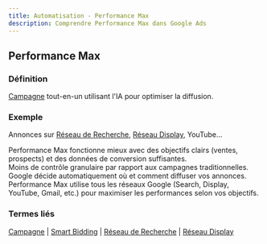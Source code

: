 ```yaml
---
title: Automatisation - Performance Max
description: Comprendre Performance Max dans Google Ads
---
```



## Performance Max

### Définition
[Campagne](/fr/structure/campaign) tout-en-un utilisant l'IA pour optimiser la diffusion.

### Exemple
Annonces sur [Réseau de Recherche](/fr/formats-networks/search-network), [Réseau Display](/fr/formats-networks/display-network), YouTube…

<Aside type="tip">
Performance Max fonctionne mieux avec des objectifs clairs (ventes, prospects) et des données de conversion suffisantes.
</Aside>

<Aside type="caution">
Moins de contrôle granulaire par rapport aux campagnes traditionnelles. Google décide automatiquement où et comment diffuser vos annonces.
</Aside>

<Aside type="note">
Performance Max utilise tous les réseaux Google (Search, Display, YouTube, Gmail, etc.) pour maximiser les performances selon vos objectifs.
</Aside>

### Termes liés
[Campagne](/fr/structure/campaign) | [Smart Bidding](/fr/automation/smart-bidding) | [Réseau de Recherche](/fr/formats-networks/search-network) | [Réseau Display](/fr/formats-networks/display-network)